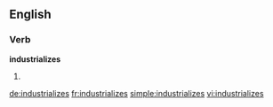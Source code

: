 ==English==

===Verb===
'''industrializes'''

# {{third-person singular of|industrialize}}

[[de:industrializes]]
[[fr:industrializes]]
[[simple:industrializes]]
[[vi:industrializes]]